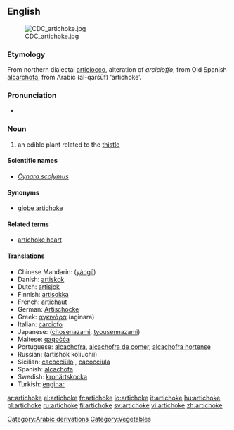 {{see|Jerusalem artichoke}}
{{wikipedia}}
==English==
[[Image:CDC_artichoke.jpg|right]]
===Etymology===
From northern {{It.}} dialectal [[articiocco]], alteration of ''arcicioffo'', from Old Spanish [[alcarchofa]], from Arabic {{ARchar|[[قرشوف|القرشوف]]}} (al-qaršūf) ‘artichoke’.  [[Category:Arabic derivations]]

===Pronunciation===
*{{audio|en-us-artichoke.ogg|Audio (US)}}


===Noun===
{{en-noun}}
#an edible plant related to the [[thistle]]

[[Category:Vegetables]]

====Scientific names====
*''[[Cynara scolymus]]''

====Synonyms====
*[[globe artichoke]]

====Related terms====
*[[artichoke heart]]

====Translations====
{{top}}
*Chinese Mandarin: {{zh-ts|洋薊|洋蓟}} ([[yángjì]])
*Danish: [[artiskok]]
*Dutch: [[artisjok]] {{m}}
*Finnish: [[artisokka]]
*French: [[artichaut]] {{m}}
*German: [[Artischocke]] {{f}}
*Greek: [[αγκινάρα]] (aginara) {{f}}
*Italian: [[carciofo]] {{m}}
*Japanese: ([[chosenazami]], [[tyousennazami]])
*Maltese: [[qaqoċċa]]
*Portuguese: [[alcachofra]], [[alcachofra de comer]], [[alcachofra hortense]]
*Russian: (artishok koliuchii)
*Sicilian: [[cacocciùlo]] {{m}}, [[cacocciùla]] {{f}}
*Spanish: [[alcachofa]] {{f}}
*Swedish: [[kronärtskocka]]
*Turkish: [[enginar]]
{{bottom}}
[[ar:artichoke]]
[[el:artichoke]]
[[fr:artichoke]]
[[io:artichoke]]
[[it:artichoke]]
[[hu:artichoke]]
[[pl:artichoke]]
[[ru:artichoke]]
[[fi:artichoke]]
[[sv:artichoke]]
[[vi:artichoke]]
[[zh:artichoke]]